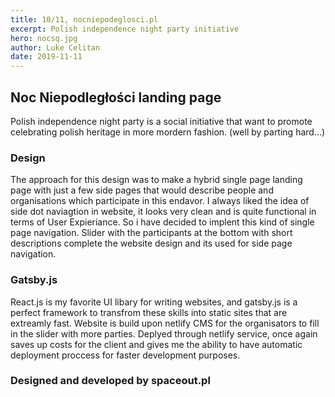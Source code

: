 ```yaml
---
title: 10/11, nocniepodeglosci.pl
excerpt: Polish independence night party initiative
hero: nocsq.jpg
author: Luke Celitan
date: 2019-11-11
---
```


## Noc Niepodległości landing page 

Polish independence night party is a social initiative that want to promote celebrating polish heritage in more mordern fashion. (well by parting hard...)

### Design

The approach for this design was to make a hybrid single page landing page with just a few side pages that would describe people and organisations which participate in this endavor. I always liked the idea of side dot naviagtion in website, it looks very clean and is quite functional in terms of User Expieriance. So i have decided to implent this kind of single page navigation. Slider with the participants at the bottom with short descriptions complete the website design and its used for side page navigation.

### Gatsby.js

React.js is my favorite UI libary for writing websites, and gatsby.js is a perfect framework to transfrom these skills into static sites that are extreamly fast. Website is build upon netlify CMS for the organisators to fill in the slider with more parties. Deplyed through netlify service, once again saves up costs for the client and gives me the ability to have automatic deployment proccess for faster development purposes.  

### Designed and developed by spaceout.pl